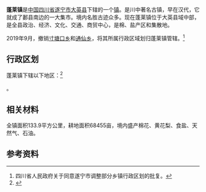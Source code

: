 {{中国乡级行政区|51/09/23/100/000
| 政府驻地 = 朝阳街1号
| 电话区号 = 825
}}
'''蓬莱镇'''是[[中华人民共和国|中国]][[四川省|四川省]][[遂宁市|遂宁市]][[大英县|大英县]]下辖的一个[[镇|镇]]。是川中著名古镇，早在汉代，它就成了郪县南边的一大集市。境内名胜古迹众多。现在蓬莱镇位于大英县域中部，是全县政治、经济、文化、交通、商贸中心，是棉、盐产区和集散地。

2019年9月，撤销[[寸塘口乡|寸塘口乡]]和[[通仙乡|通仙乡]]，将其所属行政区域划归蓬莱镇管辖。<ref>四川省人民政府关于同意遂宁市调整部分乡镇行政区划的批复。</ref>

== 行政区划 ==
蓬莱镇下辖以下地区：<ref>{{PRC admin/ref sgc|51/09/23/100/000}}</ref>

{{PRC admin/children|51/09/23/100/000}}。

==相关材料==
全镇面积133.9平方公里，耕地面积68455亩，境内盛产棉花、黄花梨、食盐、天然气、石油。

== 参考资料 ==
{{reflist}}

{{PRC admin/navcat|51/09/23/100/000}}